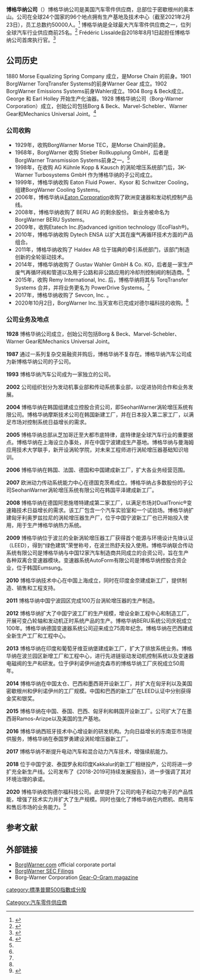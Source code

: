 {{NoteTA
|G1=USState
}}
{{Infobox company
| name = 博格華納
| name_en = BorgWarner Inc.
| logo = BorgWarner logo.svg
| type = [[上市公司|上市公司]]
| traded_as = {{Unbulleted list|{{NYSE|BWA}}|[[標普500指數|標普500指數]]成分股}}
| founder = 
| area_served = 全球
| key_people = {{tsl|en|Frédéric Lissalde|弗雷德里克·利薩爾德}} <small>（總裁兼[[執行長|執行長]]）</small><ref name=BW_Leadership>{{cite web|title=BorgWarner – Leadership|url=http://www.borgwarner.com/en/Company/Leadership/default.aspx|access-date=2013-08-26|archive-date=2017-04-14|archive-url=https://web.archive.org/web/20170414100401/http://www2.borgwarner.com/en/Company/Leadership/default.aspx|dead-url=no}}</ref>
| industry = [[汽車工業|汽車工業]]
| products = 
| revenue = 102億美元<small>（2020財年）</small><ref name="BorgWarner Revenue 2006-2020">{{cite web|title=BorgWarner Revenue 2006-2020|url=https://www.macrotrends.net/stocks/charts/BWA/borgwarner/revenue|access-date=2021-02-23|archive-date=2021-06-03|archive-url=https://web.archive.org/web/20210603213403/https://www.macrotrends.net/stocks/charts/BWA/borgwarner/revenue|dead-url=no}}</ref>
| operating_income = 6.18億美元<small>（2020財年）</small><ref name="BorgWarner Operating Income 2006-2020">{{cite web|title="BorgWarner Operating Income 2006-2020"|url=https://www.macrotrends.net/stocks/charts/BWA/borgwarner/operating-income|access-date=2021-02-23|archive-date=2021-06-03|archive-url=https://web.archive.org/web/20210603024336/https://www.macrotrends.net/stocks/charts/BWA/borgwarner/operating-income|dead-url=no}}</ref>
| assets = 160.29億美元<small>（2020財年）</small><ref name="Form 10K">{{cite web|title=Anual report 2020|url=https://app.quotemedia.com/data/downloadFiling?webmasterId=91363&ref=115655911&type=HTML&symbol=BWA&companyName=BorgWarner+Inc.&formType=10-K&formDescription=Annual+report+pursuant+to+Section+13+or+15%28d%29&dateFiled=2021-02-22&CK=908255|access-date=2021-02-23}}</ref>
| owner = 
| num_employees = 50,000<ref name=BW_The_Company>{{cite web|title=BorgWarner Company Profile|url=http://www.borgwarner.com/en/Company/default.aspx|access-date=2021-02-23|archive-date=2017-04-16|archive-url=https://web.archive.org/web/20170416063819/http://www2.borgwarner.com/en/Company/default.aspx|dead-url=no}}</ref>
| num_employees_year = 2021年
| parent = 
| divisions = 空力管理（Air Management）、電子推力（e-Propulsion）＆[[傳動系統|傳動系統]]、[[燃料噴射裝置|燃料噴射]]、[[零部件市場|零部件]]
| subsid = 
| footnotes = 
| foundation = 1928年
| location_city = [[密西根州|密西根州]][[奧本山|奧本山]]
| location_country = {{USA}}
| locations = 96（24個國家）<ref name=BW_The_Company>{{cite web|title=BorgWarner Company Profile|url=http://www.borgwarner.com/en/Company/default.aspx|access-date=2021-02-23}}</ref>
| homepage = {{URL|https://www.borgwarner.com/}}
}}

'''博格华纳公司'''（{{lang-en|BorgWarner Inc.}}）博格华纳公司是美国汽车零件供应商，总部位于密歇根州的奥本山。公司在全球24个国家的96个地点拥有生产基地及技术中心（截至2021年2月23日），员工总数约50000人。<ref>{{Cite web|title=Company - BorgWarner|url=https://www.borgwarner.com/company|access-date=2021-02-11|website=www.borgwarner.com|archive-date=2021-05-24|archive-url=https://web.archive.org/web/20210524151752/https://www.borgwarner.com/company|dead-url=no}}</ref> 博格华纳是全球最大汽车零件供应商之一，位列全球汽车行业供应商前25名。<ref>{{Cite web|date=2021-02-09|title=Automotive News|url=https://www.autonews.com/big-story-homepage|access-date=2021-02-11|website=www.autonews.com|language=en}}</ref> Frédéric Lissalde自2018年8月1日起担任博格华纳公司首席执行官。<ref>{{Cite web|date=2018-06-11|title=Growth key for next BorgWarner CEO|url=https://www.autonews.com/article/20180611/OEM02/180619977/growth-key-for-next-borgwarner-ceo|access-date=2021-02-11|website=Automotive News|language=en|archive-date=2021-06-07|archive-url=https://web.archive.org/web/20210607035159/https://www.autonews.com/article/20180611/OEM02/180619977/growth-key-for-next-borgwarner-ceo|dead-url=no}}</ref>

==公司历史==
1880 Morse Equalizing Spring Company 成立，是Morse Chain 的前身。1901 BorgWarner TorqTransfer Systems的前身Warner Gear 成立。1902 BorgWarner Emissions Systems前身Wahler成立。1904 Borg & Beck成立。 George 和 Earl Holley 开始生产化油器。1928 博格华纳公司（Borg-Warner Corporation）成立，创始公司包括Borg & Beck、Marvel-Schebler、Warner Gear和Mechanics Universal Joint。<ref name="mg21">{{Cite web |url=https://www.mg21.com/bwa.html |title=全球知名传动系统发动机系统商：博格华纳BorgWarner(BWA) |publisher=美股之家 |date=2021-07-07 |access-date=2021-07-08 |archive-date=2021-07-11 |archive-url=https://web.archive.org/web/20210711163315/https://www.mg21.com/bwa.html |dead-url=no }}</ref>

===公司收购===
*1929年，收购BorgWarner Morse TEC，是Morse Chain的前身。
*1968年，BorgWarner 收购 Stieber Rollkupplung GmbH，后者是BorgWarner Transmission Systems前身之一。<ref name="mg21"/>
*1998年，在收购 AG Kühnle Kopp & Kausch 的涡轮增压系统部门后，3K-Warner Turbosystems GmbH 作为博格华纳的子公司成立。
*1999年，博格华纳收购 Eaton Fluid Power、Kysor 和 Schwitzer Cooling，组建BorgWarner Cooling Systems。
*2006年，博格华纳从[[Eaton_Corporation|Eaton Corporation]]收购了欧洲变速器和发动机控制产品线。
*2008年，博格华纳收购了 BERU AG 的剩余股份。 新业务被命名为 BorgWarner BERU Systems。
*2009年，收购Etatech Inc.的advanced ignition technology (EcoFlash®)。
*2010年，博格华纳收购 Dytech ENSA 以扩大其在废气再循环技术方面的产品组合。
*2011年，博格华纳收购了 Haldex AB 位于瑞典的牵引系统部门，该部门制造创新的全轮驱动技术。
*2014年，博格华纳收购了 Gustav Wahler GmbH & Co. KG，后者是一家生产废气再循环阀和管道以及用于公路和非公路应用的冷却剂控制阀的制造商。<ref name="mg21"/>
*2015年，收购 Remy International, Inc. 后，博格华纳将其与 TorqTransfer Systems 合并，并将业务更名为 PowerDrive Systems。<ref name="mg21"/>
*2017年，博格华纳收购了 Sevcon, Inc. 。
*2020年10月2日，BorgWarner Inc.当天宣布已完成对德尔福科技的收购。<ref name="mg21"/>

===公司业务及地点===

'''1928''' 博格华纳公司成立，创始公司包括Borg & Beck、Marvel-Schebler、Warner Gear和Mechanics Universal Joint。 

'''1987''' 通过一系列复杂交易融资并购后，博格华纳不复存在。博格华纳汽车公司成为新博格华纳公司的子公司。 

'''1993''' 博格华纳汽车公司成为一家独立的公司。 

'''2002''' 公司组织划分为发动机事业部和传动系统事业部，以促进协同合作和业务发展。 

'''2004''' 博格华纳在韩国组建成立控股合资公司，即SeohanWarner涡轮增压系统有限公司。博格华纳摩斯技术公司在韩国新建工厂，并在日本投入第二家工厂，以满足市场对控制系统日益增长的需求。 

'''2005''' 博格华纳总部从芝加哥迁至大都市底特律，底特律是全球汽车行业的重要据点。博格华纳在上海设立办事处，并在中国宁波建成生产基地。博格华纳与曼海姆应用技术大学联手，新开设涡轮学院，对未来工程师进行涡轮增压器基础知识培训。 

'''2006''' 博格华纳在韩国、法国、德国和中国建成新工厂，扩大各业务经营范围。 

'''2007''' 欧洲动力传动系统能力中心在德国克茨希成立。博格华纳占多数股份的子公司SeohanWarner涡轮增压系统有限公司在韩国平泽建成新工厂。 

'''2008''' 博格华纳在德国阿恩施塔特建成第二家工厂，以满足市场对DualTronic®变速箱技术日益增长的需求。该工厂包含一个汽车实验室和一个试验场。博格华纳扩建匈牙利奥罗兹拉尼的涡轮增压器生产厂，位于中国宁波新工厂也已开始投入使用，用于生产博格华纳热力系统。 

'''2009''' 博格华纳位于波兰的全新涡轮增压器工厂获得首个能源与环境设计先锋认证（LEED），得到“绿色建筑”荣誉称号，在波兰热舒夫投入使用。博格华纳联合传动系统有限公司是博格华纳与中国12家汽车制造商共同成立的合资公司，旨在生产各种双离合变速器模块。变速器系统AutoForm有限公司是博格华纳控股合资企业，位于韩国Eumsung。 

'''2010''' 博格华纳技术中心在中国上海成立，同时在印度金奈建成新工厂，提供制造、销售和工程支持。 

'''2011''' 博格华纳中国宁波园区完成100万台涡轮增压器的生产制造。 

'''2012''' 博格华纳扩大了中国宁波工厂的生产规模，增设全新工程中心和制造工厂，开展可变凸轮轴和发动机正时系统产品的生产。博格华纳BERU系统公司庆祝成立100年。博格华纳德国变速器系统公司迎来成立75周年纪念。博格华纳在巴西建成全新生产工厂和工程中心。 

'''2013''' 博格华纳在印度和葡萄牙维亚纳堡建成新工厂，扩大了排放系统业务。博格华纳在波兰园区新增工厂和工程中心，进行先进链驱动发动机控制系统以及变速器电磁阀的生产和研发。位于伊利诺伊州迪克森市的博格华纳工厂庆祝成立50周年。 

'''2014''' 博格华纳在中国太仓、巴西和墨西哥开设新工厂，并扩大在匈牙利以及美国密歇根州和伊利诺伊州的工厂规模。中国和巴西的新工厂在LEED认证中分别获得金奖和银奖。 

'''2015''' 博格华纳在中国、泰国、巴西、匈牙利和韩国开设新工厂。公司扩大了在墨西哥Ramos-Arizpe以及美国的生产基地。 

'''2016''' 博格华纳西班牙技术中心增设新的研发机构。为向日益增长的东南亚市场提供服务，博格华纳在泰国罗勇建设涡轮增压器新工厂。 

'''2017''' 博格华纳不断提升电动汽车和混合动力汽车技术，增强续航能力。 

'''2018''' 位于中国宁波、泰国罗永和印度Kakkalur的新工厂相继投产，公司将进一步扩充全新生产线。公司发布了《2018-2019可持续发展报告》，进一步强调了其对环境治理的承诺。 

'''2020''' 博格华纳收购德尔福科技公司。此举提升了公司的电子和动力电子的产品性能，增强了技术实力并扩大了生产规模。同时也强化了博格华纳在内燃机、商用车和售后市场的业务能力。<ref>{{Cite web|date=2020-10-02|title=BorgWarner closes acquisition of Delphi Technologies|url=https://europe.autonews.com/suppliers/borgwarner-closes-acquisition-delphi-technologies|access-date=2021-02-11|website=Automotive News Europe|language=en|archive-date=2021-05-05|archive-url=https://web.archive.org/web/20210505220656/https://europe.autonews.com/suppliers/borgwarner-closes-acquisition-delphi-technologies|dead-url=no}}</ref>

==参考文献==
{{reflist|30em}}

==外部链接==
*[https://web.archive.org/web/20000706192649/http://www.borgwarner.com/ BorgWarner.com] official corporate portal
*[http://www.secdatabase.com/CIK/908255/Company-Name/BORGWARNER-INC BorgWarner SEC Filings] {{Wayback|url=http://www.secdatabase.com/CIK/908255/Company-Name/BORGWARNER-INC |date=20170621062526 }}
* Borg-Warner Corporation [http://libx.bsu.edu/cdm4/collection.php?CISOROOT=/GoGramNews Gear-O-Gram magazine] {{Wayback|url=http://libx.bsu.edu/cdm4/collection.php?CISOROOT=%2FGoGramNews |date=20130220000436 }}
  
[[Category:汽车零件供应商|Category:汽车零件供应商]]
[[category:標準普爾500指數成分股|category:標準普爾500指數成分股]]